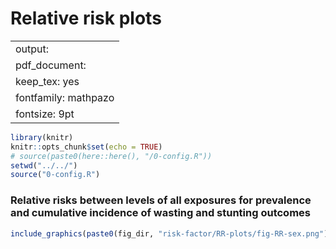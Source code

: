 # Relative risk plots {#RR}

---
output:
  pdf_document:
    keep_tex: yes
fontfamily: mathpazo
fontsize: 9pt
---

\raggedright


```r
library(knitr)
knitr::opts_chunk$set(echo = TRUE)
# source(paste0(here::here(), "/0-config.R"))
setwd("../../")
source("0-config.R")
```

### Relative risks between levels of all exposures for prevalence and cumulative incidence of wasting and stunting outcomes

```r
include_graphics(paste0(fig_dir, "risk-factor/RR-plots/fig-RR-sex.png"))
```


